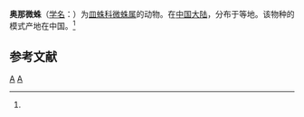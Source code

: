 {{Speciesbox
| taxon = Erigone ourania
| binomial_authority = (Crosby et Bishop, 1928)<ref name='id13233'>{{cite web| url =http://www.bioinfo.cn/db05/BjdwSpecies.php?action=view&id=13233| title =奥那微蛛| work =《中国动物物种编目数据库》| publisher =中国科学院微生物研究所| author =中国科学院动物研究所| accessdate =2009-04-28| deadurl =yes| archiveurl =https://web.archive.org/web/20160305054707/http://www.bioinfo.cn/db05/BjdwSpecies.php?action=view&id=13233| archivedate =2016-03-05}}</ref>
}}

'''奥那微蛛'''（[[学名|学名]]：{{lang|la|''Erigone ourania''}}）为[[皿蛛科|皿蛛科]][[微蛛属|微蛛属]]的动物。在[[中国大陆|中国大陆]]，分布于等地。该物种的模式产地在中国。<ref name='id13233'/>

== 参考文献 ==
{{reflist}}

{{taxonbar}}
[[Category:_1928年描述的动物|A]]
[[Category:微蛛属|A]]